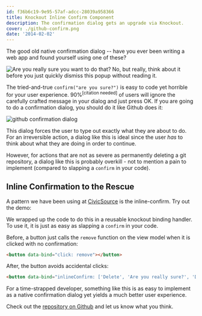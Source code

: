 ```yaml
---
id: f36b6c19-9e95-57af-adcc-28039a958366
title: Knockout Inline Confirm Component
description: The confirmation dialog gets an upgrade via Knockout.
cover: ./github-confirm.png
date: '2014-02-02'
---
```



The good old native confirmation dialog -- have you ever been writing a web app and found yourself using one of these?

![Are you really sure you want to do that? No, but really, think about it before you just quickly dismiss this popup without reading it.](./confirm.png)

The tried-and-true `confirm("are you sure?")` is easy to code yet horrible for your user experience. 90%<sup>[citation needed]</sup> of users will ignore the carefully crafted message in your dialog and just press OK. If you are going to do a confirmation dialog, you should do it like Github does it:

![github confirmation dialog](./github-confirm.png)

This dialog forces the user to type out exactly what they are about to do. For an irreversible action, a dialog like this is ideal since the user _has_ to think about what they are doing in order to continue.

However, for actions that are not as severe as permanently deleting a git repository, a dialog like this is probably overkill - not to mention a pain to implement (compared to slapping a `confirm` in your code).

## Inline Confirmation to the Rescue

A pattern we have been using at [CivicSource](https://www.civicsource.com/) is the inline-confirm. Try out the demo:

<KnockoutDemo />

We wrapped up the code to do this in a reusable knockout binding handler. To use it, it is just as easy as slapping a `confirm` in your code.

Before, a button just calls the `remove` function on the view model when it is clicked with no confirmation:

```html
<button data-bind="click: remove"></button>
```

After, the button avoids accidental clicks:

```html
<button data-bind="inlineConfirm: ['Delete', 'Are you really sure?', 'Deleting…'], submitFunction: remove"></button>
```

For a time-strapped developer, something like this is as easy to implement as a native confirmation dialog yet yields a much better user experience.

Check out the [repository on Github](https://github.com/civicsource/knockout-inline-confirm) and let us know what you think.